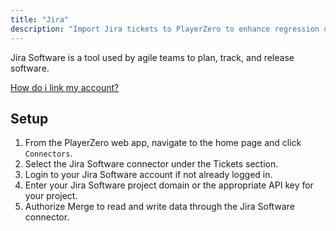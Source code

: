 ```yaml
---
title: "Jira"
description: "Import Jira tickets to PlayerZero to enhance regression detection and more."
---
```


Jira Software is a tool used by agile teams to plan, track, and release software.

[How do i link my account?](https://help.merge.dev/en/articles/8563352-jira-how-do-i-link-my-account)

<Snippet file="pm-connector.mdx" />

<Snippet file="ticketing-permissions.mdx" />
<Snippet file="ticketing-permissions-collections.mdx" />

## Setup
1. From the PlayerZero web app, navigate to the home page and click `Connectors`.
2. Select the Jira Software connector under the Tickets section.
3. Login to your Jira Software account if not already logged in.
4. Enter your Jira Software project domain or the appropriate API key for your project.
5. Authorize Merge to read and write data through the Jira Software connector.
